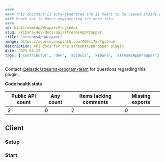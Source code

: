```yaml
---
####
#### This document is auto-generated and is meant to be viewed inside our experimental, new docs system.
#### Reach out in #docs-engineering for more info.
####
id: kibStreamsAppWrapperPluginApi
slug: /kibana-dev-docs/api/streamsAppWrapper
title: "streamsAppWrapper"
image: https://source.unsplash.com/400x175/?github
description: API docs for the streamsAppWrapper plugin
date: 2025-03-22
tags: ['contributor', 'dev', 'apidocs', 'kibana', 'streamsAppWrapper']
---
```




Contact [@elastic/streams-program-team](https://github.com/orgs/elastic/teams/streams-program-team) for questions regarding this plugin.

**Code health stats**

| Public API count  | Any count | Items lacking comments | Missing exports |
|-------------------|-----------|------------------------|-----------------|
| 2 | 0 | 2 | 0 |

## Client

### Setup
<DocDefinitionList data={[streamsAppWrapperObj.client.setup]}/>

### Start
<DocDefinitionList data={[streamsAppWrapperObj.client.start]}/>

